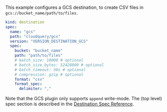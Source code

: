 This example configures a GCS destination, to create CSV files in `gcs://bucket_name/path/to/files`.

```yaml copy
kind: destination
spec:
  name: "gcs"
  path: "cloudquery/gcs"
  version: "VERSION_DESTINATION_GCS"
  spec:
    bucket: "bucket_name"
    path: "path/to/files"
    # batch_size: 10000 # optional
    # batch_size_bytes: 52428800 # optional
    # batch_timeout: 30s # optional
    # compression: gzip # optional
    format: "csv"
    format_spec:
      delimiter: ","
```

Note that the GCS plugin only supports `append` write-mode. The (top level) spec section is described in the [Destination Spec Reference](/docs/reference/destination-spec).
